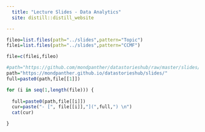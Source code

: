 ```yaml
---
  title: "Lecture Slides - Data Analytics" 
  site: distill::distill_website

---
```




```r

fileo=list.files(path="../slides",pattern="Topic")
filei=list.files(path="../slides",pattern="CCMF")

file=c(filei,fileo)

#path="https://github.com/mondpanther/datastorieshub/raw/master/slides/"
path="https://mondpanther.github.io/datastorieshub/slides/"
full=paste0(path,file[[1]])


```

```r

for (i in seq(1,length(file))) {
  
  full=paste0(path,file[[i]])
  cur=paste("- [", file[[i]],"](",full,") \n")
  cat(cur)

}
```

